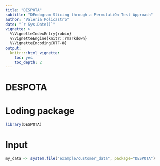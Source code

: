 ```yaml
---
title: "DESPOTA"
subtitle: "DEndogram Slicing through a PermutatiOn Test Approach"
author: "Valeria Policastro"
date: "`r Sys.Date()`"
vignette: >
  %\VignetteIndexEntry{robin}
  %\VignetteEngine{knitr::rmarkdown}
  %\VignetteEncoding{UTF-8}
output:
  knitr:::html_vignette:
    toc: yes
    toc_depth: 2
---
```



# DESPOTA

# Loding package
```r
library(DESPOTA)
```

# Input 

```r
my_data <- system.file("example/customer_data", package="DESPOTA")

```
